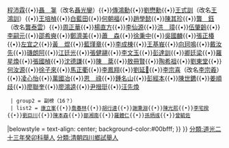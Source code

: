 {{Navbox
|name = 道光二十三年癸卯科四川鄉試中式舉人
|title = 道光二十三年癸卯科四川鄉試中式舉人
|titlestyle = background-color:#00bfff;
|image =
|style = width:100%;text-align:center; 
|groupstyle = text-align:center; background-color:#00bfff;
|liststyle =  
|state = {{{state<includeonly>|collapsed</includeonly>}}}
|group1 = 
|list1 = 
{{Navbox|child
  |groupstyle = text-align:center; background-color:#00bfff;
  | liststyle = 
  | group1 = 舉人（62）
  | list1 =[[宋文觀|宋文觀]]{{•}}[[沈西序|沈西序]]{{•}}[[程沛霖|程沛霖]]{{•}}[[聶銞|聶　銞]]（改名[[聶光鑾|聶光鑾]]）{{•}}[[傳鴻勳|傳鴻勳]]{{•}}[[劉懋勳|劉懋勳]]{{•}}[[王式訓|王式訓]]（改名[[王鴻訓|王鴻訓]]）{{•}}[[王培楨|王培楨]]{{•}}[[白藍田|白藍田]]{{•}}[[何朝福|何朝福]]{{•}}[[趙學懿|趙學懿]]{{•}}[[陳其珍|陳其珍]]{{•}}[[龔鈺|龔　鈺]]（改名[[龔泰雲|龔泰雲]]）{{•}}[[周正華|周正華]]{{•}}[[楊直方|楊直方]]{{•}}[[李仙源|李仙源]]{{•}}[[洪璋|洪　璋]]{{•}}[[伍肇齡|伍肇齡]]{{•}}[[李嗣元|李嗣元]]{{•}}[[邵希奭|邵希奭]]{{•}}[[鄭濟美|鄭濟美]]{{•}}[[蕭森|蕭　森]]{{•}}[[徐秉中|徐秉中]]{{•}}[[吳國麟|吳國麟]]{{•}}[[張正椿|張正椿]]{{•}}[[左宜之|左宜之]]{{•}}[[黃焜|黃　焜]]{{•}}[[藍瑾章|藍瑾章]]{{•}}[[李成棟|李成棟]]{{•}}[[王基峩|王基峩]]{{•}}[[向珂鳴|向珂鳴]]{{•}}[[戴汝先|戴汝先]]{{•}}[[璣朗阿|璣朗阿]]{{•}}[[江廷光|江廷光]]{{•}}[[張健翮|張健翮]]{{•}}[[李文玉|李文玉]]{{•}}[[彭達訓|彭達訓]]{{•}}[[卿廷梁|卿廷梁]]{{•}}[[羅星煥|羅星煥]]{{•}}[[張國楨|張國楨]]{{•}}[[沈德謙|沈德謙]]{{•}}[[陳棻|陳　棻]]{{•}}[[敖冊賢|敖冊賢]]{{•}}[[陶希祖|陶希祖]]{{•}}[[劉東堂|劉東堂]]{{•}}[[何汝源|何汝源]]{{•}}[[徐子來|徐子來]]{{•}}[[馬正衢|馬正衢]]{{•}}[[李鳳翔|李鳳翔]]{{•}}[[劉延𩗺|劉延𩗺]]{{•}}[[李宗喜|李宗喜]]（改名[[李宗羲|李宗羲]]）{{•}}[[凌心怡|凌心怡]]{{•}}[[萬國冶|萬國冶]]{{•}}[[恩祿|恩　祿]]{{•}}[[鍾名山|鍾名山]]{{•}}[[彭經本|彭經本]]{{•}}[[陳世鑣|陳世鑣]]{{•}}[[姜順歧|姜順歧]]{{•}}[[廖聯奎|廖聯奎]]{{•}}[[廖鴻逵|廖鴻逵]]{{•}}[[尹搢珽|尹搢珽]]{{•}}[[汪先煥|汪先煥]]
  | group2 = 副榜（16？）
  | list2 = [[康立峯|康立峯]]{{•}}[[喬春林|喬春林]]{{•}}[[胡行達|胡行達]]{{•}}[[謝秉淵|謝秉淵]]{{•}}[[陳光熙|陳光熙]]{{•}}[[李宅揆|李宅揆]]{{•}}[[劉巨川|劉巨川]]{{•}}[[陳本森|陳本森]]{{•}}[[鄒湘南|鄒湘南]]{{•}}[[羅體仁|羅體仁]]{{•}}[[孫炳彧|孫炳彧]]{{•}}[[曾毓佐|曾毓佐]]
|belowstyle = text-align: center; background-color:#00bfff;
}}
}}
[[分類:道光二十三年癸卯科舉人|分類:道光二十三年癸卯科舉人]]
[[分類:清朝四川鄉試舉人|分類:清朝四川鄉試舉人]]